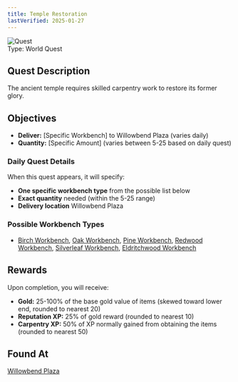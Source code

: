 ```yaml
---
title: Temple Restoration
lastVerified: 2025-01-27
---
```


<div className="mb-8 flex items-start gap-6">
  <div className="flex-shrink-0">
    <img
      src="/assets/icons/quest.png"
      alt="Quest"
      className="h-24 w-24 rounded-lg border"
    />
  </div>
  <div className="flex-1">
    <div className="space-y-2">
      <div className="flex flex-wrap gap-4 text-sm">
        <span className="rounded-md bg-orange-100 px-2 py-1 dark:bg-orange-900">
          Type: World Quest
        </span>
      </div>
    </div>
  </div>
</div>

## Quest Description

The ancient temple requires skilled carpentry work to restore its former glory.

## Objectives

- **Deliver:** [Specific Workbench] to Willowbend Plaza (varies daily)
- **Quantity:** [Specific Amount] (varies between 5-25 based on daily quest)

### Daily Quest Details
When this quest appears, it will specify:
- **One specific workbench type** from the possible list below
- **Exact quantity** needed (within the 5-25 range)
- **Delivery location** Willowbend Plaza

### Possible Workbench Types
- [Birch Workbench](/docs/items/individual/birch_workbench), [Oak Workbench](/docs/items/individual/oak_workbench), [Pine Workbench](/docs/items/individual/pine_workbench), [Redwood Workbench](/docs/items/individual/redwood_workbench), [Silverleaf Workbench](/docs/items/individual/silverleaf_workbench), [Eldritchwood Workbench](/docs/items/individual/eldritchwood_workbench)

## Rewards

Upon completion, you will receive:

- **Gold:** 25-100% of the base gold value of items (skewed toward lower end, rounded to nearest 20)
- **Reputation XP:** 25% of gold reward (rounded to nearest 10)  
- **Carpentry XP:** 50% of XP normally gained from obtaining the items (rounded to nearest 50)

## Found At

[Willowbend Plaza](/docs/map/individual/willowbend_plaza)
